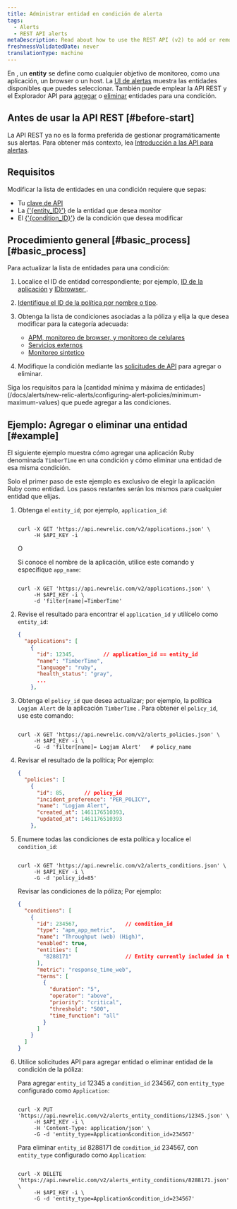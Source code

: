 ```yaml
---
title: Administrar entidad en condición de alerta
tags:
  - Alerts
  - REST API alerts
metaDescription: Read about how to use the REST API (v2) to add or remove apps and other entities from an alerts policy condition.
freshnessValidatedDate: never
translationType: machine
---
```


En <InlinePopover type="alerts" />, un <DNT>**entity**</DNT> se define como cualquier objetivo de monitoreo, como una aplicación, un browser o un host. La [UI de alertas](http://one.newrelic.com/alerts/) muestra las entidades disponibles que puedes seleccionar. También puede emplear la API REST y el Explorador API para [agregar](https://api.newrelic.com/docs/#/Alerts%20Entity%20Conditions/put_alerts_entity_conditions__entity_id__json) o [eliminar](https://api.newrelic.com/docs/#/Alerts%20Entity%20Conditions/delete_alerts_entity_conditions__entity_id__json) entidades para una condición.

## Antes de usar la API REST [#before-start]

La API REST ya no es la forma preferida de gestionar programáticamente sus alertas. Para obtener más contexto, lea [Introducción a las API para alertas](/docs/alerts/scale-automate/nerdgraph/nerdgraph-api-examples/).

## Requisitos

Modificar la lista de entidades en una condición requiere que sepas:

* Tu [clave de API](/docs/apis/rest-api-v2/getting-started/introduction-new-relic-rest-api-v2#api_key)
* La [\{&apos;\{entity\_ID}&apos;}](/docs/new-relic-solutions/get-started/glossary/#entity) de la entidad que desea monitor
* El [\{&apos;\{condition\_ID}&apos;}](/docs/new-relic-solutions/get-started/glossary/#alert-condition) de la condición que desea modificar

## Procedimiento general [#basic\_process][#basic_process]

Para actualizar la lista de entidades para una condición:

1. Localice el ID de entidad correspondiente; por ejemplo, [ID de la aplicación](/docs/apis/rest-api-v2/requirements/listing-host-instance-application-server-ids) y [IDbrowser ](/docs/apis/rest-api-v2/browser-examples-v2/add-or-list-browser-apps-api-v2/).

2. [Identifique el ID de la política por nombre o tipo](/docs/alerts/scale-automate/rest-api/rest-api-calls-alerts/#alert-policies).

3. Obtenga la lista de condiciones asociadas a la póliza y elija la que desea modificar para la categoría adecuada:

   * [APM, monitoreo de browser, y monitoreo de celulares](/docs/alerts/new-relic-alerts/rest-api-alerts/rest-api-calls-new-relic-alerts#conditions)
   * [Servicios externos](/docs/alerts/new-relic-alerts/rest-api-alerts/rest-api-calls-new-relic-alerts#ext-services-conditions)
   * [Monitoreo sintetico](/docs/alerts/new-relic-alerts/rest-api-alerts/rest-api-calls-new-relic-alerts#synthetics-conditions)

4. Modifique la condición mediante las [solicitudes de API](/docs/alerts/scale-automate/rest-api/rest-api-calls-alerts/#alert-entity-conditions) para agregar o eliminar.

<Callout variant="important">
  Siga los requisitos para la [cantidad mínima y máxima de entidades](/docs/alerts/new-relic-alerts/configuring-alert-policies/minimum-maximum-values) que puede agregar a las condiciones.
</Callout>

## Ejemplo: Agregar o eliminar una entidad [#example]

El siguiente ejemplo muestra cómo agregar una aplicación Ruby denominada `TimberTime` en una condición y cómo eliminar una entidad de esa misma condición.

Solo el primer paso de este ejemplo es exclusivo de elegir la aplicación Ruby como entidad. Los pasos restantes serán los mismos para cualquier entidad que elijas.

1. Obtenga el `entity_id`; por ejemplo, `application_id`:

   ```shell

   curl -X GET 'https://api.newrelic.com/v2/applications.json' \
        -H $API_KEY -i
   ```

   O

   Si conoce el nombre de la aplicación, utilice este comando y especifique `app_name`:

   ```shell

   curl -X GET 'https://api.newrelic.com/v2/applications.json' \
        -H $API_KEY -i \
        -d 'filter[name]=TimberTime'
   ```

2. Revise el resultado para encontrar el `application_id` y utilícelo como `entity_id`:

   ```json
   {
     "applications": [
       {
         "id": 12345,         // application_id == entity_id
         "name": "TimberTime",
         "language": "ruby",
         "health_status": "gray",
         ...
       },
   ```

3. Obtenga el `policy_id` que desea actualizar; por ejemplo, la política `Logjam Alert` de la aplicación `TimberTime` . Para obtener el `policy_id`, use este comando:

   ```shell

   curl -X GET 'https://api.newrelic.com/v2/alerts_policies.json' \
        -H $API_KEY -i \
        -G -d 'filter[name]= Logjam Alert'   # policy_name
   ```

4. Revisar el resultado de la política; Por ejemplo:

   ```json
   {
     "policies": [
       {
         "id": 85,      // policy_id
         "incident_preference": "PER_POLICY",
         "name": "Logjam Alert",
         "created_at": 1461176510393,
         "updated_at": 1461176510393
       },
   ```

5. Enumere todas las condiciones de esta política y localice el `condition_id`:

   ```shell

   curl -X GET 'https://api.newrelic.com/v2/alerts_conditions.json' \
        -H $API_KEY -i \
        -G -d 'policy_id=85'
   ```

   Revisar las condiciones de la póliza; Por ejemplo:

   ```json
   {
     "conditions": [
       {
         "id": 234567,               // condition_id
         "type": "apm_app_metric",
         "name": "Throughput (web) (High)",
         "enabled": true,
         "entities": [
           "8288171"                 // Entity currently included in the policy
         ],
         "metric": "response_time_web",
         "terms": [
           {
             "duration": "5",
             "operator": "above",
             "priority": "critical",
             "threshold": "500",
             "time_function": "all"
           }
         ]
       }
     ]
   }
   ```

6. Utilice solicitudes API para agregar entidad o eliminar entidad de la condición de la póliza:

   Para agregar `entity_id` 12345 a `condition_id` 234567, con `entity_type` configurado como `Application`:

   ```shell

   curl -X PUT 'https://api.newrelic.com/v2/alerts_entity_conditions/12345.json' \
        -H $API_KEY -i \
        -H 'Content-Type: application/json' \
        -G -d 'entity_type=Application&condition_id=234567'
   ```

   Para eliminar `entity_id` 8288171 de `condition_id` 234567, con `entity_type` configurado como `Application`:

   ```shell

   curl -X DELETE 'https://api.newrelic.com/v2/alerts_entity_conditions/8288171.json' \
        -H $API_KEY -i \
        -G -d 'entity_type=Application&condition_id=234567'
   ```